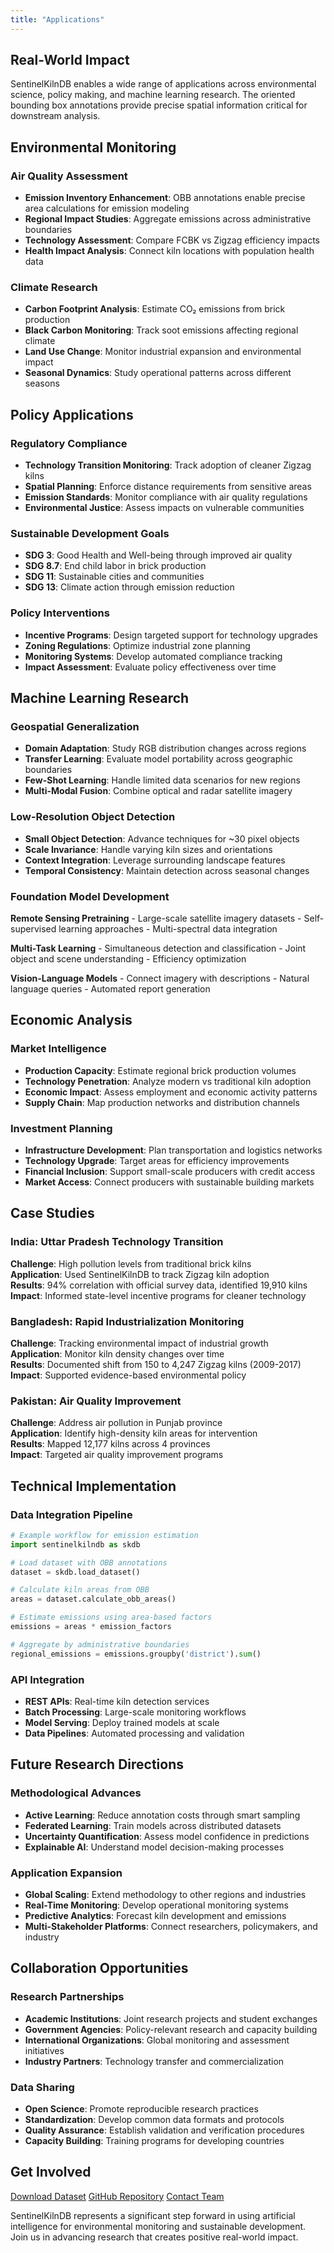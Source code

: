 ```yaml
---
title: "Applications"
---
```


::: {.container}

## Real-World Impact

SentinelKilnDB enables a wide range of applications across environmental science, policy making, and machine learning research. The oriented bounding box annotations provide precise spatial information critical for downstream analysis.

## Environmental Monitoring

### Air Quality Assessment
- **Emission Inventory Enhancement**: OBB annotations enable precise area calculations for emission modeling
- **Regional Impact Studies**: Aggregate emissions across administrative boundaries  
- **Technology Assessment**: Compare FCBK vs Zigzag efficiency impacts
- **Health Impact Analysis**: Connect kiln locations with population health data

### Climate Research
- **Carbon Footprint Analysis**: Estimate CO₂ emissions from brick production
- **Black Carbon Monitoring**: Track soot emissions affecting regional climate
- **Land Use Change**: Monitor industrial expansion and environmental impact
- **Seasonal Dynamics**: Study operational patterns across different seasons

## Policy Applications

### Regulatory Compliance
- **Technology Transition Monitoring**: Track adoption of cleaner Zigzag kilns
- **Spatial Planning**: Enforce distance requirements from sensitive areas
- **Emission Standards**: Monitor compliance with air quality regulations
- **Environmental Justice**: Assess impacts on vulnerable communities

::: {.grid .grid-2}
::: {.card}
### Sustainable Development Goals
- **SDG 3**: Good Health and Well-being through improved air quality
- **SDG 8.7**: End child labor in brick production 
- **SDG 11**: Sustainable cities and communities
- **SDG 13**: Climate action through emission reduction
:::

::: {.card}
### Policy Interventions
- **Incentive Programs**: Design targeted support for technology upgrades
- **Zoning Regulations**: Optimize industrial zone planning
- **Monitoring Systems**: Develop automated compliance tracking
- **Impact Assessment**: Evaluate policy effectiveness over time
:::
:::

## Machine Learning Research

### Geospatial Generalization
- **Domain Adaptation**: Study RGB distribution changes across regions
- **Transfer Learning**: Evaluate model portability across geographic boundaries
- **Few-Shot Learning**: Handle limited data scenarios for new regions
- **Multi-Modal Fusion**: Combine optical and radar satellite imagery

### Low-Resolution Object Detection
- **Small Object Detection**: Advance techniques for ~30 pixel objects
- **Scale Invariance**: Handle varying kiln sizes and orientations
- **Context Integration**: Leverage surrounding landscape features
- **Temporal Consistency**: Maintain detection across seasonal changes

### Foundation Model Development
::: {.grid .grid-3}
::: {.card}
**Remote Sensing Pretraining**
- Large-scale satellite imagery datasets
- Self-supervised learning approaches
- Multi-spectral data integration
:::

::: {.card}
**Multi-Task Learning**
- Simultaneous detection and classification
- Joint object and scene understanding
- Efficiency optimization
:::

::: {.card}
**Vision-Language Models**
- Connect imagery with descriptions
- Natural language queries
- Automated report generation
:::
:::

## Economic Analysis

### Market Intelligence
- **Production Capacity**: Estimate regional brick production volumes
- **Technology Penetration**: Analyze modern vs traditional kiln adoption
- **Economic Impact**: Assess employment and economic activity patterns
- **Supply Chain**: Map production networks and distribution channels

### Investment Planning
- **Infrastructure Development**: Plan transportation and logistics networks
- **Technology Upgrade**: Target areas for efficiency improvements
- **Financial Inclusion**: Support small-scale producers with credit access
- **Market Access**: Connect producers with sustainable building markets

## Case Studies

### India: Uttar Pradesh Technology Transition
**Challenge**: High pollution levels from traditional brick kilns  
**Application**: Used SentinelKilnDB to track Zigzag kiln adoption  
**Results**: 94% correlation with official survey data, identified 19,910 kilns  
**Impact**: Informed state-level incentive programs for cleaner technology

### Bangladesh: Rapid Industrialization Monitoring
**Challenge**: Tracking environmental impact of industrial growth  
**Application**: Monitor kiln density changes over time  
**Results**: Documented shift from 150 to 4,247 Zigzag kilns (2009-2017)  
**Impact**: Supported evidence-based environmental policy

### Pakistan: Air Quality Improvement
**Challenge**: Address air pollution in Punjab province  
**Application**: Identify high-density kiln areas for intervention  
**Results**: Mapped 12,177 kilns across 4 provinces  
**Impact**: Targeted air quality improvement programs

## Technical Implementation

### Data Integration Pipeline
```python
# Example workflow for emission estimation
import sentinelkilndb as skdb

# Load dataset with OBB annotations
dataset = skdb.load_dataset()

# Calculate kiln areas from OBB
areas = dataset.calculate_obb_areas()

# Estimate emissions using area-based factors
emissions = areas * emission_factors

# Aggregate by administrative boundaries
regional_emissions = emissions.groupby('district').sum()
```

### API Integration
- **REST APIs**: Real-time kiln detection services
- **Batch Processing**: Large-scale monitoring workflows  
- **Model Serving**: Deploy trained models at scale
- **Data Pipelines**: Automated processing and validation

## Future Research Directions

### Methodological Advances
- **Active Learning**: Reduce annotation costs through smart sampling
- **Federated Learning**: Train models across distributed datasets
- **Uncertainty Quantification**: Assess model confidence in predictions
- **Explainable AI**: Understand model decision-making processes

### Application Expansion
- **Global Scaling**: Extend methodology to other regions and industries
- **Real-Time Monitoring**: Develop operational monitoring systems
- **Predictive Analytics**: Forecast kiln development and emissions
- **Multi-Stakeholder Platforms**: Connect researchers, policymakers, and industry

## Collaboration Opportunities

### Research Partnerships
- **Academic Institutions**: Joint research projects and student exchanges
- **Government Agencies**: Policy-relevant research and capacity building
- **International Organizations**: Global monitoring and assessment initiatives
- **Industry Partners**: Technology transfer and commercialization

### Data Sharing
- **Open Science**: Promote reproducible research practices
- **Standardization**: Develop common data formats and protocols
- **Quality Assurance**: Establish validation and verification procedures
- **Capacity Building**: Training programs for developing countries

## Get Involved

::: {.btn-group}
[Download Dataset](https://kaggle.com/datasets/3eb8e7201b14b158ed841718cb777c5b94a6a6375aaa8499c7376ec831f8d879){.btn}
[GitHub Repository](https://github.com/rishabh-mondal/NeurIPS_2025){.btn}
[Contact Team](mailto:nipun.batra@iitgn.ac.in){.btn}
:::

SentinelKilnDB represents a significant step forward in using artificial intelligence for environmental monitoring and sustainable development. Join us in advancing research that creates positive real-world impact.

:::